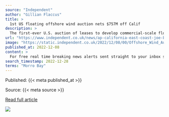 ```yaml
---
source: "Independent"
author: "Gillian Flaccus"
title: >
  1st US floating offshore wind auction nets $757M off Calif
description: >
  The first-ever U.S. auction of leases to develop commercial-scale floating wind farms in the deep waters off the West Coast raised $757 million in bids, from mostly European companies
url: "https://www.independent.co.uk/news/ap-california-east-coast-joe-biden-pacific-ocean-b2241086.html"
image: "https://static.independent.co.uk/2022/12/08/00/Offshore_Wind_Auction_58877.jpg?quality=75&width=1200&auto=webp"
published_at: 2022-12-08
content: >
  For free real time breaking news alerts sent straight to your inbox sign up to our breaking news emails  Sign up to our free breaking news emails  The first-ever U.S. auction of leases to develop com… [+3644 chars]
search_timestamp: 2022-12-28
terms: "Morro Bay"
---
```



Published: {{< meta published_at >}}


Source: {{< meta source >}}


[Read full article]({{< meta url >}}){target='_blank'}



![](`r rmarkdown::metadata$image[1]`)
